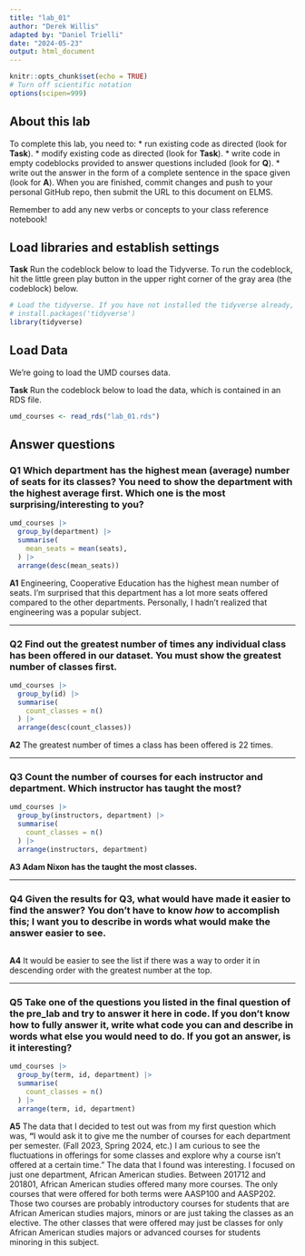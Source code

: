 ```yaml
---
title: "lab_01"
author: "Derek Willis"
adapted by: "Daniel Trielli"
date: "2024-05-23"
output: html_document
---
```


```r
knitr::opts_chunk$set(echo = TRUE)
# Turn off scientific notation
options(scipen=999)
```

## About this lab

To complete this lab, you need to: \* run existing code as directed (look for **Task**). \* modify existing code as directed (look for **Task**). \* write code in empty codeblocks provided to answer questions included (look for **Q**). \* write out the answer in the form of a complete sentence in the space given (look for **A**). When you are finished, commit changes and push to your personal GitHub repo, then submit the URL to this document on ELMS.

Remember to add any new verbs or concepts to your class reference notebook!

## Load libraries and establish settings

**Task** Run the codeblock below to load the Tidyverse. To run the codeblock, hit the little green play button in the upper right corner of the gray area (the codeblock) below.

```r
# Load the tidyverse. If you have not installed the tidyverse already, remove the # from the next line and run it first.  
# install.packages('tidyverse')
library(tidyverse)
```

## Load Data

We're going to load the UMD courses data.

**Task** Run the codeblock below to load the data, which is contained in an RDS file.

```r
umd_courses <- read_rds("lab_01.rds")
```

## Answer questions

### **Q1** Which department has the highest mean (average) number of seats for its classes? You need to show the department with the highest average first. Which one is the most surprising/interesting to you?

```r
umd_courses |>
  group_by(department) |>
  summarise(
    mean_seats = mean(seats),
  ) |>
  arrange(desc(mean_seats))
```

**A1** Engineering, Cooperative Education has the highest mean number of seats. I'm surprised that this department has a lot more seats offered compared to the other departments. Personally, I hadn't realized that engineering was a popular subject.

------------------------------------------------------------------------

### **Q2** Find out the greatest number of times any individual class has been offered in our dataset. You must show the greatest number of classes first.

```r
umd_courses |>
  group_by(id) |>
  summarise(
    count_classes = n()
  ) |>
  arrange(desc(count_classes))
```

**A2** The greatest number of times a class has been offered is 22 times.

------------------------------------------------------------------------

### **Q3** Count the number of courses for each instructor and department. Which instructor has taught the most?

```r
umd_courses |>
  group_by(instructors, department) |>
  summarise(
    count_classes = n()
  ) |>
  arrange(instructors, department)

```

**A3 Adam Nixon has the taught the most classes.**

------------------------------------------------------------------------

### **Q4** Given the results for Q3, what would have made it easier to find the answer? You don't have to know *how* to accomplish this; I want you to describe in words what would make the answer easier to see.

```r

```

**A4** It would be easier to see the list if there was a way to order it in descending order with the greatest number at the top.

------------------------------------------------------------------------

### **Q5** Take one of the questions you listed in the final question of the pre_lab and try to answer it here in code. If you don't know how to fully answer it, write what code you can and describe in words what else you would need to do. If you got an answer, is it interesting?

```r
umd_courses |>
  group_by(term, id, department) |>
  summarise(
    count_classes = n()
  ) |>
  arrange(term, id, department)
```

**A5** The data that I decided to test out was from my first question which was, **"**I would ask it to give me the number of courses for each department per semester. (Fall 2023, Spring 2024, etc.) I am curious to see the fluctuations in offerings for some classes and explore why a course isn't offered at a certain time." The data that I found was interesting. I focused on just one department, African American studies. Between 201712 and 201801, African American studies offered many more courses. The only courses that were offered for both terms were AASP100 and AASP202. Those two courses are probably introductory courses for students that are African American studies majors, minors or are just taking the classes as an elective. The other classes that were offered may just be classes for only African American studies majors or advanced courses for students minoring in this subject.
